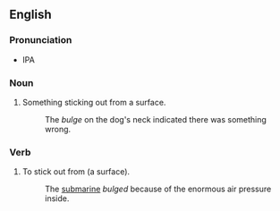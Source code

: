 ==English==
===Pronunciation===
*IPA
===Noun===
# Something sticking out from a surface.
#: The ''bulge'' on the dog's neck indicated there was something wrong.
===Verb===
# To stick out from (a surface).
#: The [[submarine]] ''bulged'' because of the enormous air pressure inside.
